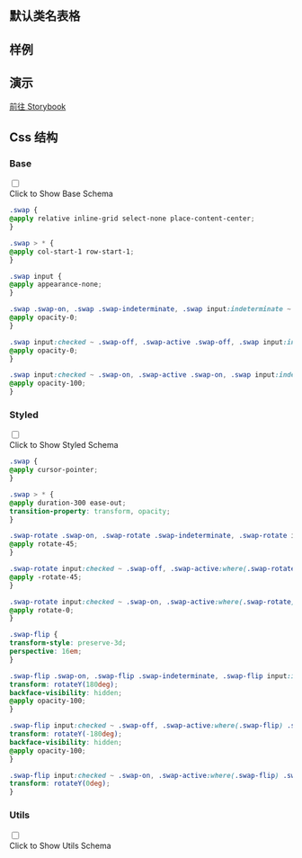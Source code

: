 
## 默认类名表格

<CssTable name="swap" />

## 样例

<Demo></Demo>

## 演示

[前往 Storybook](https://story.ui.icebreaker.top/?path=/docs/general-swap--docs)

## Css 结构


### Base

<div className="collapse">
<input type="checkbox" /> 
<div class="collapse-title px-0">
<span class="btn">Click to Show Base Schema</span>
</div>
<div class="collapse-content"> 

```css
.swap {
@apply relative inline-grid select-none place-content-center;
}

.swap > * {
@apply col-start-1 row-start-1;
}

.swap input {
@apply appearance-none;
}

.swap .swap-on, .swap .swap-indeterminate, .swap input:indeterminate ~ .swap-on {
@apply opacity-0;
}

.swap input:checked ~ .swap-off, .swap-active .swap-off, .swap input:indeterminate ~ .swap-off {
@apply opacity-0;
}

.swap input:checked ~ .swap-on, .swap-active .swap-on, .swap input:indeterminate ~ .swap-indeterminate {
@apply opacity-100;
}
```

</div>
</div>

  

### Styled

<div className="collapse">
<input type="checkbox" /> 
<div class="collapse-title px-0">
<span class="btn">Click to Show Styled Schema</span>
</div>
<div class="collapse-content"> 

```css
.swap {
@apply cursor-pointer;
}

.swap > * {
@apply duration-300 ease-out;
transition-property: transform, opacity;
}

.swap-rotate .swap-on, .swap-rotate .swap-indeterminate, .swap-rotate input:indeterminate ~ .swap-on {
@apply rotate-45;
}

.swap-rotate input:checked ~ .swap-off, .swap-active:where(.swap-rotate) .swap-off, .swap-rotate input:indeterminate ~ .swap-off {
@apply -rotate-45;
}

.swap-rotate input:checked ~ .swap-on, .swap-active:where(.swap-rotate) .swap-on, .swap-rotate input:indeterminate ~ .swap-indeterminate {
@apply rotate-0;
}

.swap-flip {
transform-style: preserve-3d;
perspective: 16em;
}

.swap-flip .swap-on, .swap-flip .swap-indeterminate, .swap-flip input:indeterminate ~ .swap-on {
transform: rotateY(180deg);
backface-visibility: hidden;
@apply opacity-100;
}

.swap-flip input:checked ~ .swap-off, .swap-active:where(.swap-flip) .swap-off, .swap-flip input:indeterminate ~ .swap-off {
transform: rotateY(-180deg);
backface-visibility: hidden;
@apply opacity-100;
}

.swap-flip input:checked ~ .swap-on, .swap-active:where(.swap-flip) .swap-on, .swap-flip input:indeterminate ~ .swap-indeterminate {
transform: rotateY(0deg);
}
```

</div>
</div>

  

### Utils

<div className="collapse">
<input type="checkbox" /> 
<div class="collapse-title px-0">
<span class="btn">Click to Show Utils Schema</span>
</div>
<div class="collapse-content"> 

```css

```

</div>
</div>